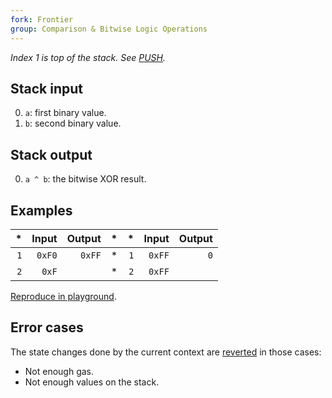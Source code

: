 ```yaml
---
fork: Frontier
group: Comparison & Bitwise Logic Operations
---
```


_Index 1 is top of the stack. See [PUSH](/#60)._

## Stack input

0. `a`: first binary value.
1. `b`: second binary value.

## Stack output

0. `a ^ b`: the bitwise XOR result.

## Examples

|  \* |  Input | Output |  \* |  \* |  Input | Output |
| --: | -----: | -----: | --: | --: | -----: | -----: |
| `1` | `0xF0` | `0xFF` |  \* | `1` | `0xFF` |    `0` |
| `2` |  `0xF` |        |  \* | `2` | `0xFF` |        |

[Reproduce in playground](/playground?unit=Wei&codeType=Mnemonic&code='z1~~0wyyz2~F~Fw'~yPUSH1%200xFz%2F%2F%20Example%20y%5CnwyXOR%01wyz~_).

## Error cases

The state changes done by the current context are [reverted](#FD) in those cases:

- Not enough gas.
- Not enough values on the stack.
